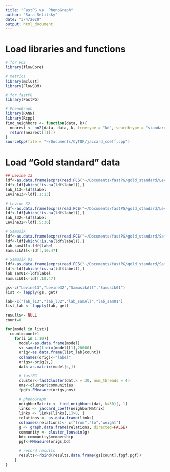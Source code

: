 ```yaml
---
title: "FastPG vs. PhenoGraph"
author: "Sara Selitsky"
date: "3/4/2020"
output: html_document
---
```


# Load libraries and functions
```r
# for FCS
library(flowCore)

# metrics
library(mclust)
library(FlowSOM)

# for fastPG
library(FastPG)

# PhenoGraph
library(RANN)
library(Rcpp)
find_neighbors <- function(data, k){
  nearest <- nn2(data, data, k, treetype = "kd", searchtype = "standard")
  return(nearest[[1]])
}
sourceCpp(file = "~/Documents/CyTOF/jaccard_coeff.cpp")
```


# Load "Gold standard" data
```r
## Levine 13
ldf<-as.data.frame(exprs(read.FCS("~/Documents/fastPG/gold_standard/Levine_13dim.fcs")))
ldf<-ldf[which(!is.na(ldf$label)),]
lab_l13<-ldf$label
Levine13<-ldf[,1:13]

# Levine 32
ldf<-as.data.frame(exprs(read.FCS("~/Documents/fastPG/gold_standard/Levine_32dim.fcs")))
ldf<-ldf[which(!is.na(ldf$label)),]
lab_l32<-ldf$label
Levine32<-ldf[,5:36]

# Samusik
ldf<-as.data.frame(exprs(read.FCS("~/Documents/fastPG/gold_standard/Samusik_all.fcs")))
ldf<-ldf[which(!is.na(ldf$label)),]
lab_samAll<-ldf$label
SamusikAll<-ldf[,10:47]

# Samusik 01
ldf<-as.data.frame(exprs(read.FCS("~/Documents/fastPG/gold_standard/Samusik_01.fcs")))
ldf<-ldf[which(!is.na(ldf$label)),]
lab_sam01<-ldf$label
Samusik01<-ldf[,10:47]

gs<-c("Levine13","Levine32","SamusikAll","Samusik01")
list <- lapply(gs, get)

lab<-c("lab_l13","lab_l32","lab_samAll","lab_sam01")
list_lab <- lapply(lab, get)
```


```r
results<- NULL
count=0

for(model in list){
  count=count+1
    for(i in 1:10){
      model<-as.data.frame(model)
      s<-sample(1:dim(model)[1],20000)
      orig<-as.data.frame(list_lab[count])
      colnames(orig)<-"label"
      origs<-orig[s,]
      dat<-as.matrix(model[s,])

      # fastPG
      cluster<-fastCluster(dat,k = 30, num_threads = 4)
      nms<-cluster$communities
      fpgf<-FMeasure(origs,nms)

      # phenoGraph
      neighborMatrix <- find_neighbors(dat, k=30)[,-1]
      links <- jaccard_coeff(neighborMatrix)
      links <- links[links[,1]>0, ]
      relations <- as.data.frame(links)
      colnames(relations)<- c("from","to","weight")
      g <- graph.data.frame(relations, directed=FALSE)
      community <- cluster_louvain(g)
      bd<-community$membership
      pgf<-FMeasure(origs,bd)

      # record results
      results<-rbind(results,data.frame(gs[count],fpgf,pgf))
    }
}

```
